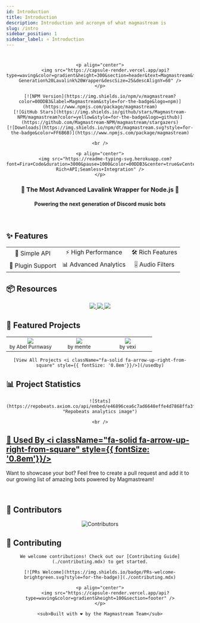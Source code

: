 ```yaml
---
id: Introduction
title: Introduction
description: Introduction and acronym of what magmastream is
slug: /intro
sidebar_position: 1
sidebar_label: ⭐ Introduction
---
```


#

<div align="center">

    <p align="center">
        <img src="https://capsule-render.vercel.app/api?type=waving&color=gradient&height=300&section=header&text=Magmastream&fontSize=90&fontAlignY=35&animation=twinkling&fontColor=gradient&desc=Next-Generation%20Lavalink%20Wrapper&descSize=25&descAlignY=60" />
    </p>

    [![NPM Version](https://img.shields.io/npm/v/magmastream?color=00DDB3&label=Magmastream&style=for-the-badge&logo=npm)](https://www.npmjs.com/package/magmastream)
    [![GitHub Stars](https://img.shields.io/github/stars/Magmastream-NPM/magmastream?color=yellow&style=for-the-badge&logo=github)](https://github.com/Magmastream-NPM/magmastream/stargazers)
    [![Downloads](https://img.shields.io/npm/dt/magmastream.svg?style=for-the-badge&color=FF6B6B)](https://www.npmjs.com/package/magmastream)

    <br />

    <p align="center">
        <img src="https://readme-typing-svg.herokuapp.com?font=Fira+Code&duration=3000&pause=1000&color=00DDB3&center=true&vCenter=true&width=435&lines=Powerful+Audio+Streaming;Optimized+for+Lavalink+v4;Feature-Rich+API;Seamless+Integration" />
    </p>

</div>

<div align="center">
    <h3>🎵 The Most Advanced Lavalink Wrapper for Node.js 🚀</h3>
    <h4>Powering the next generation of Discord music bots</h4>
</div>

<br />

## ✨ Features

<div align="center">
    <table>
        <tr>
            <td align="center">🎯 Simple API</td>
            <td align="center">⚡ High Performance</td>
            <td align="center">🛠️ Rich Features</td>
        </tr>
        <tr>
            <td align="center">🔌 Plugin Support</td>
            <td align="center">📊 Advanced Analytics</td>
            <td align="center">🎚️ Audio Filters</td>
        </tr>
    </table>
</div>

## 📦 Resources

<div align="center">
    <a href="https://docs.magmastream.com">
        <img src="https://img.shields.io/badge/Documentation-00DDB3?style=for-the-badge&logo=bookstack&logoColor=white" />
    </a>
    <a href="https://github.com/Magmastream-NPM/magmastream_basics_bot">
        <img src="https://img.shields.io/badge/Example_Bot-5865F2?style=for-the-badge&logo=discord&logoColor=white" />
    </a>
    <a href="https://discord.gg/HV59Z3zEjt">
        <img src="https://img.shields.io/badge/Support_Server-FF6B6B?style=for-the-badge&logo=discord&logoColor=white" />
    </a>
</div>

## 🌟 Featured Projects

<div align="center">
    <table>
        <tr>
            <td align="center" width="33%">
                <img src="https://img.shields.io/badge/Lava_Jukebox-FF6B6B?style=for-the-badge&logo=discord&logoColor=white" /><br />
                <sub>by Abel Purnwasy</sub>
            </td>
            <td align="center" width="33%">
                <img src="https://img.shields.io/badge/Stal-00DDB3?style=for-the-badge&logo=discord&logoColor=white" /><br />
                <sub>by memte</sub>
            </td>
            <td align="center" width="33%">
                <img src="https://img.shields.io/badge/Lunio-5865F2?style=for-the-badge&logo=discord&logoColor=white" /><br />
                <sub>by vexi</sub>
            </td>
        </tr>
    </table>

    [View All Projects <i className="fa-solid fa-arrow-up-right-from-square" style={{ fontSize: '0.8em'}}/>](/usedby)
</div>

## 📊 Project Statistics

<div align="center">

    ![Stats](https://repobeats.axiom.co/api/embed/e46896cea6c7ad6648effe4d7868ffa3fef0151b.svg "Repobeats analytics image")

    <br />

</div>

## [💅 Used By <i className="fa-solid fa-arrow-up-right-from-square" style={{ fontSize: '0.8em'}}/>](/usedby)

Want to showcase your bot? Feel free to create a pull request and add it to our growing list of amazing bots powered by Magmastream!

<br/>

## 👥 Contributors

<div align="center">
    <img src="https://contributers.code-fy.tech/Magmastream-NPM?yousuck" alt="Contributors" />
</div>

## 🤝 Contributing

<div align="center">

    We welcome contributions! Check out our [Contributing Guide](./contributing.mdx) to get started.

    [![PRs Welcome](https://img.shields.io/badge/PRs-welcome-brightgreen.svg?style=for-the-badge)](./contributing.mdx)

</div>

<div align="center">

    <p align="center">
        <img src="https://capsule-render.vercel.app/api?type=waving&color=gradient&height=100&section=footer" />
    </p>

    <sub>Built with ❤️ by the Magmastream Team</sub>

</div>
